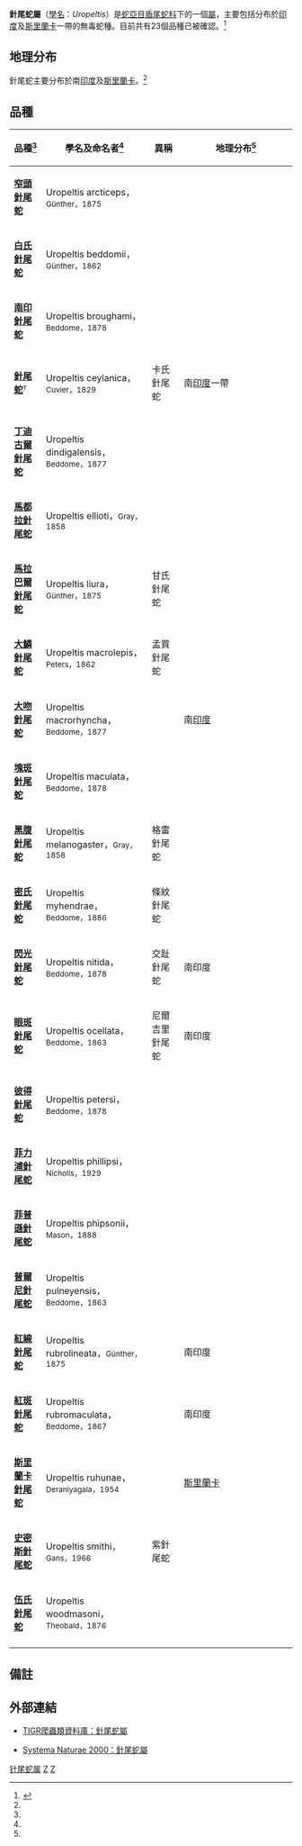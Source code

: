 {{Automatic taxobox
| taxon = Uropeltis
| authority = Cuvier，1829
| image = Silybura shortii.jpg
| image_caption = [[針尾蛇|針尾蛇]]（''Uropeltis ceylanica''）
| synonyms = * ''Uropeltis'' - Cuvier，1829
* ''Coloburus'' - A.H.A. Duméril ''In'' A.M.C. Duméril & A.H.A. Duméril，1851
* ''Siloboura'' - Gray，1858
* ''Crealia'' - Gray，1858
* ''Silybura'' - Peters，1861<ref name="McD99">McDiarmid RW、Campbell JA、Touré T：《Snake Species of the World: A Taxonomic and Geographic Reference, vol. 1》頁511，Herpetologists' League，1999年。ISBN 1-893777-00-6</ref>}}

'''針尾蛇屬'''（[[學名|學名]]：''Uropeltis''）是[[蛇亞目|蛇亞目]][[盾尾蛇科|盾尾蛇科]]下的一個[[屬|屬]]，主要包括分布於[[印度|印度]]及[[斯里蘭卡|斯里蘭卡]]一帶的無毒蛇種。目前共有23個品種已被確認。<ref name="ITIS">{{ITIS|ID=634406|taxon=''Uropeltis''|year=2007|date=1 September}}</ref>

==地理分布==
針尾蛇主要分布於南[[印度|印度]]及[[斯里蘭卡|斯里蘭卡]]。<ref name="McD99"/>

==品種==
{|cellspacing=0 cellpadding=2 border=1 style="border-collapse: collapse;"
!bgcolor="#f0f0f0"|品種<ref name="ITIS"/>
!bgcolor="#f0f0f0"|學名及命名者<ref name="ITIS"/>
!bgcolor="#f0f0f0"|異稱
!bgcolor="#f0f0f0"|地理分布<ref name="McD99"/>
|-
|'''[[窄頭針尾蛇|窄頭針尾蛇]]'''
|Uropeltis arcticeps，<small>Günther，1875</small>
|
|style="width:40%"|
|-
|'''[[白氏針尾蛇|白氏針尾蛇]]'''
|Uropeltis beddomii，<small>Günther，1862</small>
|
|
|-
|'''[[南印針尾蛇|南印針尾蛇]]'''
|Uropeltis broughami，<small>Beddome，1878</small>
|
|
|-
|'''[[針尾蛇|針尾蛇]]'''<font size="-1"><sup>T</sup></font>
|Uropeltis ceylanica，<small>Cuvier，1829</small>
|卡氏針尾蛇
|南[[印度|印度]]一帶
|-
|'''[[丁迪古爾針尾蛇|丁迪古爾針尾蛇]]'''
|Uropeltis dindigalensis，<small>Beddome，1877</small>
|
|
|-
|'''[[馬都拉針尾蛇|馬都拉針尾蛇]]'''
|Uropeltis ellioti，<small>Gray，1858</small>
|
|
|-
|'''[[馬拉巴爾針尾蛇|馬拉巴爾針尾蛇]]'''
|Uropeltis liura，<small>Günther，1875</small>
|甘氏針尾蛇
|
|-
|'''[[大鱗針尾蛇|大鱗針尾蛇]]'''
|Uropeltis macrolepis，<small>Peters，1862</small>
|孟買針尾蛇
|
|-
|'''[[大吻針尾蛇|大吻針尾蛇]]'''
|Uropeltis macrorhyncha，<small>Beddome，1877</small>
|
|南[[印度|印度]]
|-
|'''[[塊斑針尾蛇|塊斑針尾蛇]]'''
|Uropeltis maculata，<small>Beddome，1878</small>
|
|
|-
|'''[[黑腹針尾蛇|黑腹針尾蛇]]'''
|Uropeltis melanogaster，<small>Gray，1858</small>
|格雷針尾蛇
|
|-
|'''[[密氏針尾蛇|密氏針尾蛇]]'''
|Uropeltis myhendrae，<small>Beddome，1886</small>
|條紋針尾蛇
|
|-
|'''[[閃光針尾蛇|閃光針尾蛇]]'''
|Uropeltis nitida，<small>Beddome，1878</small>
|交趾針尾蛇
|南印度
|-
|'''[[眼斑針尾蛇|眼斑針尾蛇]]'''
|Uropeltis ocellata，<small>Beddome，1863</small>
|尼爾吉里針尾蛇
|南印度
|-
|'''[[彼得針尾蛇|彼得針尾蛇]]'''
|Uropeltis petersi，<small>Beddome，1878</small>
|
|
|-
|'''[[菲力浦針尾蛇|菲力浦針尾蛇]]'''
|Uropeltis phillipsi，<small>Nicholls，1929</small>
|
|
|-
|'''[[菲普遜針尾蛇|菲普遜針尾蛇]]'''
|Uropeltis phipsonii，<small>Mason，1888</small>
|
|
|-
|'''[[普爾尼針尾蛇|普爾尼針尾蛇]]'''
|Uropeltis pulneyensis，<small>Beddome，1863</small>
|
|
|-
|'''[[紅線針尾蛇|紅線針尾蛇]]'''
|Uropeltis rubrolineata，<small>Günther，1875</small>
|
|南印度
|-
|'''[[紅斑針尾蛇|紅斑針尾蛇]]'''
|Uropeltis rubromaculata，<small>Beddome，1867</small>
|
|南印度
|-
|'''[[斯里蘭卡針尾蛇|斯里蘭卡針尾蛇]]'''
|Uropeltis ruhunae，<small>Deraniyagala，1954</small>
|
|[[斯里蘭卡|斯里蘭卡]]
|-
|'''[[史密斯針尾蛇|史密斯針尾蛇]]'''
|Uropeltis smithi，<small>Gans，1966</small>
|紫針尾蛇
|
|-
|'''[[伍氏針尾蛇|伍氏針尾蛇]]'''
|Uropeltis woodmasoni，<small>Theobald，1876</small>
|
|
|-
|}

==備註==
{{reflist}}

==外部連結==
*{{en}}[http://reptile-database.reptarium.cz/search.php?&genus=Uropeltis&submit=Search TIGR爬蟲類資料庫：針尾蛇屬] {{Wayback|url=http://reptile-database.reptarium.cz/search.php?&genus=Uropeltis&submit=Search |date=20190701105956 }}
*{{en}}[http://sn2000.taxonomy.nl/Main/Classification/49909.htm  Systema Naturae 2000：針尾蛇屬] {{Wayback|url=http://sn2000.taxonomy.nl/Main/Classification/49909.htm |date=20070311051053 }}
{{Taxonbar}}
[[Category:针尾蛇属|]]
[[Category:盾尾蛇科|Z]]
[[Category:1829年描述的分类群|Z]]